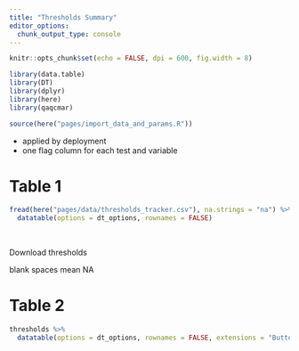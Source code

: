 ```yaml
---
title: "Thresholds Summary"
editor_options: 
  chunk_output_type: console
---
```



```r
knitr::opts_chunk$set(echo = FALSE, dpi = 600, fig.width = 8)

library(data.table)
library(DT)
library(dplyr)
library(here)
library(qaqcmar)

source(here("pages/import_data_and_params.R"))

```


- applied by deployment
- one flag column for each test and variable

# Table 1

```r
fread(here("pages/data/thresholds_tracker.csv"), na.strings = "na") %>% 
  datatable(options = dt_options, rownames = FALSE)
```

</br>

Download thresholds

blank spaces mean NA

# Table 2

```r
thresholds %>% 
  datatable(options = dt_options, rownames = FALSE, extensions = "Buttons")
```

















